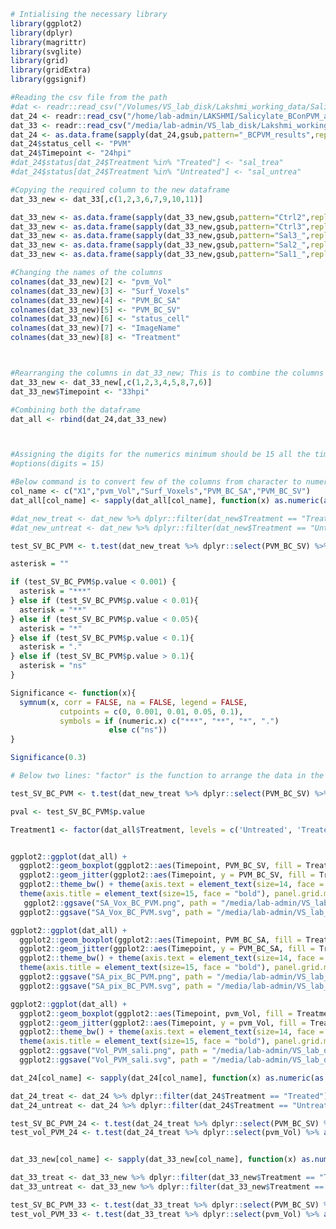 ```r
# Intialising the necessary library
library(ggplot2)
library(dplyr)
library(magrittr)
library(svglite)
library(grid)
library(gridExtra)
library(ggsignif)
```

```r
#Reading the csv file from the path
#dat <- readr::read_csv("/Volumes/VS_lab_disk/Lakshmi_working_data/Salicylate_BConPVM_analysis/Analysis_PVM_BC/pvm_BC.csv")
dat_24 <- readr::read_csv("/home/lab-admin/LAKSHMI/Salicylate_BConPVM_analysis/Analysis_PVM_BC/pvm_BC.csv")
dat_33 <- readr::read_csv("/media/lab-admin/VS_lab_disk/Lakshmi_working_data/Images_Zstack/Experiment6_images/Analysis_SA_vol/pvm_data.csv")
dat_24 <- as.data.frame(sapply(dat_24,gsub,pattern="_BCPVM_results",replacement=""))
dat_24$status_cell <- "PVM"
dat_24$Timepoint <- "24hpi"
#dat_24$status[dat_24$Treatment %in% "Treated"] <- "sal_trea"
#dat_24$status[dat_24$Treatment %in% "Untreated"] <- "sal_untrea"

#Copying the required column to the new dataframe
dat_33_new <- dat_33[,c(1,2,3,6,7,9,10,11)]

dat_33_new <- as.data.frame(sapply(dat_33_new,gsub,pattern="Ctrl2",replacement="Untreated"))
dat_33_new <- as.data.frame(sapply(dat_33_new,gsub,pattern="Ctrl3",replacement="Untreated"))
dat_33_new <- as.data.frame(sapply(dat_33_new,gsub,pattern="Sal3_",replacement="Treated"))
dat_33_new <- as.data.frame(sapply(dat_33_new,gsub,pattern="Sal2_",replacement="Treated"))
dat_33_new <- as.data.frame(sapply(dat_33_new,gsub,pattern="Sal1_",replacement="Treated"))

#Changing the names of the columns
colnames(dat_33_new)[2] <- "pvm_Vol"
colnames(dat_33_new)[3] <- "Surf_Voxels"
colnames(dat_33_new)[4] <- "PVM_BC_SA"
colnames(dat_33_new)[5] <- "PVM_BC_SV"
colnames(dat_33_new)[6] <- "status_cell"
colnames(dat_33_new)[7] <- "ImageName"
colnames(dat_33_new)[8] <- "Treatment"



#Rearranging the columns in dat_33_new; This is to combine the columns from both the dataframe
dat_33_new <- dat_33_new[,c(1,2,3,4,5,8,7,6)]
dat_33_new$Timepoint <- "33hpi"

#Combining both the dataframe
dat_all <- rbind(dat_24,dat_33_new)



#Assigning the digits for the numerics minimum should be 15 all the time.
#options(digits = 15)

#Below command is to convert few of the columns from character to numeric
col_name <- c("X1","pvm_Vol","Surf_Voxels","PVM_BC_SA","PVM_BC_SV")
dat_all[col_name] <- sapply(dat_all[col_name], function(x) as.numeric(as.character(x))) 

#dat_new_treat <- dat_new %>% dplyr::filter(dat_new$Treatment == "Treated")
#dat_new_untreat <- dat_new %>% dplyr::filter(dat_new$Treatment == "Untreated")

```

```r
test_SV_BC_PVM <- t.test(dat_new_treat %>% dplyr::select(PVM_BC_SV) %>% as.matrix(), dat_new_untreat %>% dplyr::select(PVM_BC_SV) %>% as.matrix(), alternative = c("two.sided"), paired = FALSE, var.equal = FALSE, conf.level = 0.95)

asterisk = ""

if (test_SV_BC_PVM$p.value < 0.001) {
  asterisk = "***"
} else if (test_SV_BC_PVM$p.value < 0.01){
  asterisk = "**"
} else if (test_SV_BC_PVM$p.value < 0.05){
  asterisk = "*"
} else if (test_SV_BC_PVM$p.value < 0.1){
  asterisk = "."
} else if (test_SV_BC_PVM$p.value > 0.1){
  asterisk = "ns"
}

Significance <- function(x){
  symnum(x, corr = FALSE, na = FALSE, legend = FALSE,
           cutpoints = c(0, 0.001, 0.01, 0.05, 0.1), 
           symbols = if (numeric.x) c("***", "**", "*", ".")
                      else c("ns"))
}

Significance(0.3)
```


```r
# Below two lines: "factor" is the function to arrange the data in the preferred order in the graph

test_SV_BC_PVM <- t.test(dat_new_treat %>% dplyr::select(PVM_BC_SV) %>% as.matrix(), dat_new_untreat %>% dplyr::select(PVM_BC_SV) %>% as.matrix(), alternative = c("two.sided"), paired = FALSE, var.equal = FALSE, conf.level = 0.95)

pval <- test_SV_BC_PVM$p.value

Treatment1 <- factor(dat_all$Treatment, levels = c('Untreated', 'Treated'), ordered = TRUE)


ggplot2::ggplot(dat_all) +
  ggplot2::geom_boxplot(ggplot2::aes(Timepoint, PVM_BC_SV, fill = Treatment1), outlier.color = NA, alpha = 0.2, width = 0.5, position = position_dodge(width = 0.7), varwidth = F, notch = F) +
  ggplot2::geom_jitter(ggplot2::aes(Timepoint, y = PVM_BC_SV, fill = Treatment1, color = Treatment1), cex = 2.0, alpha = 1.0, position = position_jitterdodge(0.2,0.2,0.7)) + 
  ggplot2::theme_bw() + theme(axis.text = element_text(size=14, face = "bold", colour = "black")) +
  theme(axis.title = element_text(size=15, face = "bold"), panel.grid.major.x = element_blank(), panel.grid.major.y = element_blank(), panel.grid.minor.x = element_blank(), panel.grid.minor.y = element_blank()) + ylab("Surface voxels of BC on PVM") + xlab("Timepoint of infection") + 
   ggplot2::ggsave("SA_Vox_BC_PVM.png", path = "/media/lab-admin/VS_lab_disk/Lakshmi_working_data/Images_Zstack/Experiment6_images/Analysis_SA_vol/", width = 8, height = 8, units = "in", dpi = 300) +
  ggplot2::ggsave("SA_Vox_BC_PVM.svg", path = "/media/lab-admin/VS_lab_disk/Lakshmi_working_data/Images_Zstack/Experiment6_images/Analysis_SA_vol/", width = 8, height = 8, units = "in", dpi = 300)
```

```r

ggplot2::ggplot(dat_all) +
  ggplot2::geom_boxplot(ggplot2::aes(Timepoint, PVM_BC_SA, fill = Treatment1), outlier.color = NA, alpha = 0.2, width = 0.5, position = position_dodge(width = 0.7), varwidth = F, notch = F) +
  ggplot2::geom_jitter(ggplot2::aes(Timepoint, y = PVM_BC_SA, fill = Treatment1, color = Treatment1), cex = 2.0, alpha = 1.0, position = position_jitterdodge(0.2,0.2,0.7)) + 
  ggplot2::theme_bw() + theme(axis.text = element_text(size=14, face = "bold", colour = "black")) +
  theme(axis.title = element_text(size=15, face = "bold"), panel.grid.major.x = element_blank(), panel.grid.major.y = element_blank(), panel.grid.minor.x = element_blank(), panel.grid.minor.y = element_blank()) + ylab("Surface area (pixels) of BC on PVM") + xlab("Timepoint of infection") +
  ggplot2::ggsave("SA_pix_BC_PVM.png", path = "/media/lab-admin/VS_lab_disk/Lakshmi_working_data/Images_Zstack/Experiment6_images/Analysis_SA_vol/", width = 8, height = 8, units = "in", dpi = 300) +
  ggplot2::ggsave("SA_pix_BC_PVM.svg", path = "/media/lab-admin/VS_lab_disk/Lakshmi_working_data/Images_Zstack/Experiment6_images/Analysis_SA_vol/", width = 8, height = 8, units = "in", dpi = 300)
```

```r

ggplot2::ggplot(dat_all) +
  ggplot2::geom_boxplot(ggplot2::aes(Timepoint, pvm_Vol, fill = Treatment1), outlier.color = NA, alpha = 0.2, width = 0.5, position = position_dodge(width = 0.7), varwidth = F, notch = F) +
  ggplot2::geom_jitter(ggplot2::aes(Timepoint, y = pvm_Vol, fill = Treatment1, color = Treatment1), cex = 2.0, alpha = 1.0, position = position_jitterdodge(0.2,0.2,0.7)) + 
  ggplot2::theme_bw() + theme(axis.text = element_text(size=14, face = "bold", colour = "black")) +
  theme(axis.title = element_text(size=15, face = "bold"), panel.grid.major.x = element_blank(), panel.grid.major.y = element_blank(), panel.grid.minor.x = element_blank(), panel.grid.minor.y = element_blank()) + ylab("Volume of PVM (micron^3)") + xlab("Salicylate treatment") +
  ggplot2::ggsave("Vol_PVM_sali.png", path = "/media/lab-admin/VS_lab_disk/Lakshmi_working_data/Images_Zstack/Experiment6_images/Analysis_SA_vol/", width = 8, height = 8, units = "in", dpi = 300) +
  ggplot2::ggsave("Vol_PVM_sali.svg", path = "/media/lab-admin/VS_lab_disk/Lakshmi_working_data/Images_Zstack/Experiment6_images/Analysis_SA_vol/", width = 8, height = 8, units = "in", dpi = 300)
```

```r

dat_24[col_name] <- sapply(dat_24[col_name], function(x) as.numeric(as.character(x))) 

dat_24_treat <- dat_24 %>% dplyr::filter(dat_24$Treatment == "Treated")
dat_24_untreat <- dat_24 %>% dplyr::filter(dat_24$Treatment == "Untreated")

test_SV_BC_PVM_24 <- t.test(dat_24_treat %>% dplyr::select(PVM_BC_SV) %>% as.matrix(), dat_24_untreat %>% dplyr::select(PVM_BC_SV) %>% as.matrix(), alternative = c("two.sided"), paired = FALSE, var.equal = FALSE, conf.level = 0.95)
test_vol_PVM_24 <- t.test(dat_24_treat %>% dplyr::select(pvm_Vol) %>% as.matrix(), dat_24_untreat %>% dplyr::select(pvm_Vol) %>% as.matrix(), alternative = c("two.sided"), paired = FALSE, var.equal = FALSE, conf.level = 0.95)


dat_33_new[col_name] <- sapply(dat_33_new[col_name], function(x) as.numeric(as.character(x))) 

dat_33_treat <- dat_33_new %>% dplyr::filter(dat_33_new$Treatment == "Treated")
dat_33_untreat <- dat_33_new %>% dplyr::filter(dat_33_new$Treatment == "Untreated")

test_SV_BC_PVM_33 <- t.test(dat_33_treat %>% dplyr::select(PVM_BC_SV) %>% as.matrix(), dat_33_untreat %>% dplyr::select(PVM_BC_SV) %>% as.matrix(), alternative = c("two.sided"), paired = FALSE, var.equal = FALSE, conf.level = 0.95)
test_vol_PVM_33 <- t.test(dat_33_treat %>% dplyr::select(pvm_Vol) %>% as.matrix(), dat_33_untreat %>% dplyr::select(pvm_Vol) %>% as.matrix(), alternative = c("two.sided"), paired = FALSE, var.equal = FALSE, conf.level = 0.95)

```
